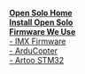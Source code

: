 '''[[Home|Open Solo Home]]'''<br>
'''[[Install Open Solo]]'''<br>
'''[[Firmware|Firmware We Use]]'''<br>
[[IMX Firmware |- IMX Firmware]]<br>
[[ArduCopter Firmware | - ArduCopter]]<br>
[[Artoo STM32 | - Artoo STM32]]<br>

